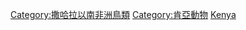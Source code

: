 {{Commons cat|Birds of Kenya}}

[[Category:撒哈拉以南非洲鳥類|Category:撒哈拉以南非洲鳥類]]
[[Category:肯亞動物|Category:肯亞動物]]
[[Category:各國鳥類|Kenya]]